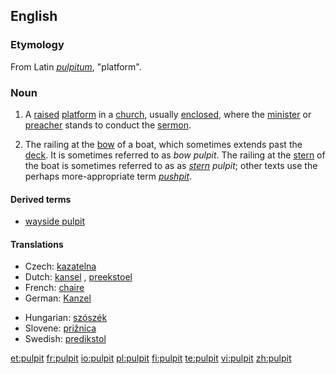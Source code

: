 ==English==

===Etymology===
From Latin ''[[pulpitum]]'', "platform".

===Noun===
{{en-noun}}

# A [[raised]] [[platform]] in a [[church]], usually [[enclosed]], where the [[minister]] or [[preacher]] stands to conduct the [[sermon]].
# {{context|obsolete|nautical}} The railing at the [[bow]] of a boat, which sometimes extends past the [[deck]].  It is sometimes referred to as ''bow'' ''pulpit''.  The railing at the [[stern]] of the boat is sometimes referred to as as ''[[stern]]'' ''pulpit''; other texts use the perhaps more-appropriate term ''[[pushpit]]''.

====Derived terms====
*[[wayside pulpit]]

====Translations====
{{trans-top|raised platform in church}}
* Czech: [[kazatelna]] {{f}}
* Dutch: [[kansel]] {{m}}, [[preekstoel]] {{m}}
* French: [[chaire]] {{f}}
* German: [[Kanzel]] {{f}}
{{trans-mid}}
* Hungarian: [[szószék]]
* Slovene: [[prižnica]] {{f}}
* Swedish: [[predikstol]] {{f}}
{{trans-bottom}}

{{trans-top|''(obsolete, nautical)'' the railing at the bow of a boat}}
{{trans-mid}}
{{trans-bottom}}

[[et:pulpit]]
[[fr:pulpit]]
[[io:pulpit]]
[[pl:pulpit]]
[[fi:pulpit]]
[[te:pulpit]]
[[vi:pulpit]]
[[zh:pulpit]]